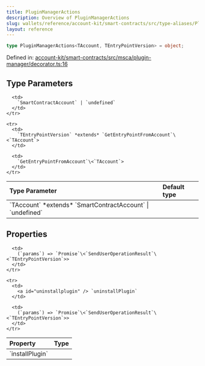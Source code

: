 ```yaml
---
title: PluginManagerActions
description: Overview of PluginManagerActions
slug: wallets/reference/account-kit/smart-contracts/src/type-aliases/PluginManagerActions
layout: reference
---
```


```ts
type PluginManagerActions<TAccount, TEntryPointVersion> = object;
```

Defined in: [account-kit/smart-contracts/src/msca/plugin-manager/decorator.ts:16](https://github.com/alchemyplatform/aa-sdk/blob/5b9429f0f16dcd4ff822527b8de589e19e88faa7/account-kit/smart-contracts/src/msca/plugin-manager/decorator.ts#L16)

## Type Parameters

<table>
  <thead>
    <tr>
      <th align="left">Type Parameter</th>
      <th align="left">Default type</th>
    </tr>
  </thead>

  <tbody>
    <tr>
      <td>
        `TAccount` *extends* `SmartContractAccount` | `undefined`
      </td>

      <td>
        `SmartContractAccount` | `undefined`
      </td>
    </tr>

    <tr>
      <td>
        `TEntryPointVersion` *extends* `GetEntryPointFromAccount`\<`TAccount`>
      </td>

      <td>
        `GetEntryPointFromAccount`\<`TAccount`>
      </td>
    </tr>

  </tbody>
</table>

## Properties

<table>
  <thead>
    <tr>
      <th align="left">Property</th>
      <th align="left">Type</th>
    </tr>
  </thead>

  <tbody>
    <tr>
      <td>
        <a id="installplugin" /> `installPlugin`
      </td>

      <td>
        (`params`) => `Promise`\<`SendUserOperationResult`\<`TEntryPointVersion`>>
      </td>
    </tr>

    <tr>
      <td>
        <a id="uninstallplugin" /> `uninstallPlugin`
      </td>

      <td>
        (`params`) => `Promise`\<`SendUserOperationResult`\<`TEntryPointVersion`>>
      </td>
    </tr>

  </tbody>
</table>

